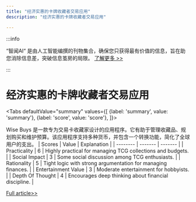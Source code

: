 ```yaml
---
title: "经济实惠的卡牌收藏者交易应用"
description: "经济实惠的卡牌收藏者交易应用"

---
```



:::info

“智闻AI“ 是由人工智能编撰的刊物集合，确保您只获得最有价值的信息，旨在助您消除信息差，突破信息茧房的局限。  [了解更多 >>](/)

:::

# 经济实惠的卡牌收藏者交易应用


<Tabs
	defaultValue="summary"
	values={[
	{label: 'summary', value: 'summary'},
	{label: 'score', value: 'score'},
]}>
<TabItem value="summary">


Wise Buys 是一款专为交易卡收藏家设计的应用程序。它有助于管理收藏品、规划购买和维护预算。该应用程序支持多种货币，并包含一个转换功能，简化了全球用户的支出。
</TabItem>
<TabItem value="score">
	| Scores     | Value   | Explanation |
	| -------- | ------- | ------- |
	| Practicality  | 6    | Highly practical for managing TCG collections and budgets.    |
	| Social Impact | 3     | Some social discussion among TCG enthusiasts.    |
	| Rationality    | 5    | Tight logic with strong argumentation for managing finances.    |
	| Entertainment Value    | 3    | Moderate entertainment for hobbyists.    |
	| Depth Of Thought    | 4    | Encourages deep thinking about financial discipline.    |
</TabItem>
</Tabs>

[Full article>>](https://www.producthunt.com/posts/wise-buys)
